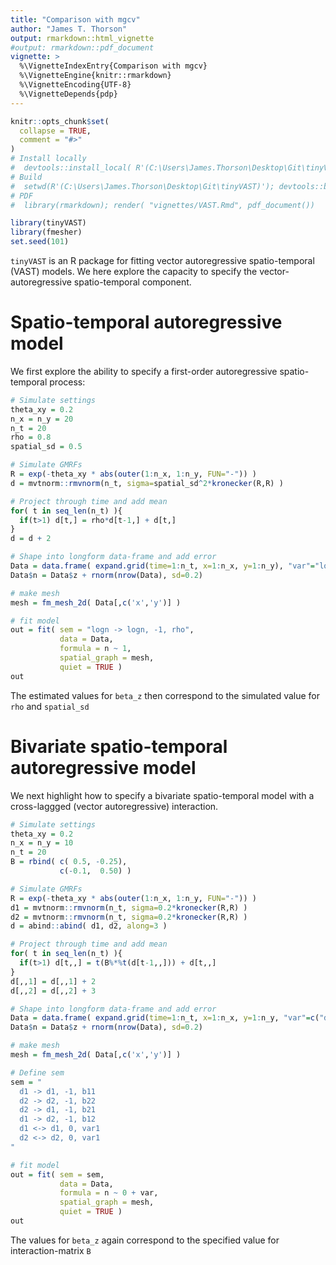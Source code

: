 ```yaml
---
title: "Comparison with mgcv"
author: "James T. Thorson"
output: rmarkdown::html_vignette
#output: rmarkdown::pdf_document
vignette: >
  %\VignetteIndexEntry{Comparison with mgcv}
  %\VignetteEngine{knitr::rmarkdown}
  %\VignetteEncoding{UTF-8}
  %\VignetteDepends{pdp}
---
```


```r
knitr::opts_chunk$set(
  collapse = TRUE,
  comment = "#>"
)
# Install locally
#  devtools::install_local( R'(C:\Users\James.Thorson\Desktop\Git\tinyVAST)', force=TRUE )
# Build
#  setwd(R'(C:\Users\James.Thorson\Desktop\Git\tinyVAST)'); devtools::build_rmd("vignettes/VAST.Rmd")
# PDF
#  library(rmarkdown); render( "vignettes/VAST.Rmd", pdf_document())
```

```r
library(tinyVAST)
library(fmesher)
set.seed(101)
```

`tinyVAST` is an R package for fitting vector autoregressive spatio-temporal (VAST) models.
We here explore the capacity to specify the vector-autoregressive spatio-temporal component.

# Spatio-temporal autoregressive model
We first explore the ability to specify a first-order autoregressive spatio-temporal process:

```r
# Simulate settings
theta_xy = 0.2
n_x = n_y = 20
n_t = 20
rho = 0.8
spatial_sd = 0.5

# Simulate GMRFs
R = exp(-theta_xy * abs(outer(1:n_x, 1:n_y, FUN="-")) )
d = mvtnorm::rmvnorm(n_t, sigma=spatial_sd^2*kronecker(R,R) )

# Project through time and add mean
for( t in seq_len(n_t) ){
  if(t>1) d[t,] = rho*d[t-1,] + d[t,]
}
d = d + 2

# Shape into longform data-frame and add error
Data = data.frame( expand.grid(time=1:n_t, x=1:n_x, y=1:n_y), "var"="logn", z=as.vector(d))
Data$n = Data$z + rnorm(nrow(Data), sd=0.2)

# make mesh
mesh = fm_mesh_2d( Data[,c('x','y')] )

# fit model
out = fit( sem = "logn -> logn, -1, rho",
           data = Data,
           formula = n ~ 1,
           spatial_graph = mesh,
           quiet = TRUE )
out
```

The estimated values for `beta_z` then correspond to the simulated value for `rho` and `spatial_sd`

# Bivariate spatio-temporal autoregressive model

We next highlight how to specify a bivariate spatio-temporal model with a cross-laggged (vector autoregressive) interaction.

```r
# Simulate settings
theta_xy = 0.2
n_x = n_y = 10
n_t = 20
B = rbind( c( 0.5, -0.25),
           c(-0.1,  0.50) )

# Simulate GMRFs
R = exp(-theta_xy * abs(outer(1:n_x, 1:n_y, FUN="-")) )
d1 = mvtnorm::rmvnorm(n_t, sigma=0.2*kronecker(R,R) )
d2 = mvtnorm::rmvnorm(n_t, sigma=0.2*kronecker(R,R) )
d = abind::abind( d1, d2, along=3 )

# Project through time and add mean
for( t in seq_len(n_t) ){
  if(t>1) d[t,,] = t(B%*%t(d[t-1,,])) + d[t,,]
}
d[,,1] = d[,,1] + 2
d[,,2] = d[,,2] + 3

# Shape into longform data-frame and add error
Data = data.frame( expand.grid(time=1:n_t, x=1:n_x, y=1:n_y, "var"=c("d1","d2")), z=as.vector(d))
Data$n = Data$z + rnorm(nrow(Data), sd=0.2)

# make mesh
mesh = fm_mesh_2d( Data[,c('x','y')] )

# Define sem
sem = "
  d1 -> d1, -1, b11
  d2 -> d2, -1, b22
  d2 -> d1, -1, b21
  d1 -> d2, -1, b12
  d1 <-> d1, 0, var1
  d2 <-> d2, 0, var1
"

# fit model
out = fit( sem = sem,
           data = Data,
           formula = n ~ 0 + var,
           spatial_graph = mesh,
           quiet = TRUE )
out
```

The values for `beta_z` again correspond to the specified value for interaction-matrix `B`